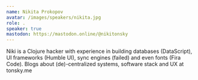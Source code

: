 ```yaml
---
name: Nikita Prokopov
avatar: /images/speakers/nikita.jpg
role: .
speaker: true
mastodon: https://mastodon.online/@nikitonsky
---
```


Niki is a Clojure hacker with experience in building databases (DataScript), UI frameworks (Humble UI), sync engines (failed) and even fonts (Fira Code). Blogs about (de)-centralized systems, software stack and UX at tonsky.me